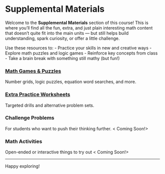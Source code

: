 # Supplemental Materials {.unnumbered}

Welcome to the **Supplemental Materials** section of this course! This is where you'll find all the fun, extra, and just plain interesting math content that doesn't quite fit into the main units — but still helps build understanding, spark curiosity, or offer a little challenge.

Use these resources to:
- Practice your skills in new and creative ways
- Explore math puzzles and logic games
- Reinforce key concepts from class
- Take a brain break with something still mathy (but fun!)


### [Math Games & Puzzles](math_games_and_puzzles/index.md)

  Number grids, logic puzzles, equation word searches, and more.

### [Extra Practice Worksheets](worksheets/index.qmd)

  Targeted drills and alternative problem sets.

### Challenge Problems

  For students who want to push their thinking further.
  < Coming Soon!>

### Math Activities

  Open-ended or interactive things to try out
  < Coming Soon!>

---

Happy exploring!
